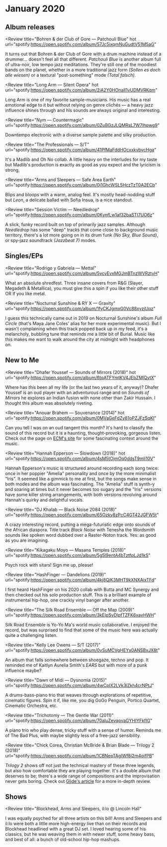 
# January 2020

## Album releases

<Review
	title="Bohren & der Club of Gore — Patchouli Blue"
	hot
  url="spotify:https://open.spotify.com/album/57Jc5ixqmNuGudtV51M5aG"
>
  It turns out that Bohren & der Club of Gore with a drum machine instead of a drummer... doesn't feel all that different. _Patchouli Blue_ is another album full of ultra-noir, low tempo jazz meditations. They're still one of the moodiest bands on the planet, whether in a more traditional jazz form _(Sollen es doch alle wiesen)_ or a textural "post-something" mode _(Total falsch)_.
</Review>

<Review
	title="Long Arm — Silent Opera"
	hot
  url="spotify:https://open.spotify.com/album/2iA2Y0HOnalI1vUDMVRKqm"
>
  Long Arm is one of my favorite sample-musicians. His music has a real emotional edge to it but without relying on genre clichés — a
  heavy jazz influence shines through and his sounds are always original and interesting.
</Review>

<Review
	title="Nym — Countermagic"
  url="spotify:https://open.spotify.com/album/0ZuBGzJLQMRsL7W7Ihpwg9"
>
  Downtempo electronic with a diverse sample palette and silky production.
</Review>

<Review
	title="The Professionals — S/T"
  url="spotify:https://open.spotify.com/album/41PfMaFddHOcxxkvbycHga"
>
  It's a Madlib and Oh No collab. A little heavy on the interludes for my taste but Madlib's production is exactly as good as you expect and the lyricism is strong.
</Review>

<Review
	title="Arms and Sleepers — Safe Area Earth"
  url="spotify:https://open.spotify.com/album/0j1GhcWSL5HczTzT0A2ECb"
>
  Blips and bloops with a warm, analog feel. It's mostly head-nodding stuff but _Leon_, a delicate ballad with Sofia Insua, is a nice standout.
</Review>

<Review
	title="Session Victim — Needledrop"
  url="spotify:https://open.spotify.com/album/0KynfLw1af32baSTI7UO6z"
>
  A slick, funky record built on top of primarily jazz samples. Although _Needledrop_ has some "deep" tracks that come close to background music territory, there's a lot more going on in its drum funk _(No Sky, Blue Sound)_, or spy-jazz soundtrack _(Jazzbeat 7)_ modes.
</Review>


## Singles/EPs

<Review
	title="Rodrigo y Gabriela — Mettal"
  url="spotify:https://open.spotify.com/album/5vcvEvxMGJmBTnzWVRztyH"
>
  What an absolute shredfest. Three insane covers from R&G (Slayer, Megadeth & Metallica), you must give this a spin if you like their other stuff OR if you like metal.
</Review>

<Review
	title="Nocturnal Sunshine & RY X — Gravity"
  url="spotify:https://open.spotify.com/album/1fyCKJgmxG0Vc88xyzjUqz"
>
  I guess this technically came out in 2019 on Nocturnal Sunshine's album _Full Circle_ (that's Maya Jane Coles' alias for her more experimental music). But I wasn't complaining when this track popped back up in my feed, it's a melancholy, bubbling tune that reminds me a little bit of Burial. Music like this makes me want to walk around the city at midnight with headphones on.
</Review>


## New to Me

<Review
	title="Dhafer Youssef — Sounds of Mirrors (2018)"
	hot
  url="spotify:https://open.spotify.com/album/6tqATFYmtKV4JEbZMlQytX"
>
  Where has _this_ been all my life (or the last two years of it, anyway)? Dhafer Youssef is an oud player with an adventurous range and on _Sounds of Mirrors_ he explores an Indian fusion with none other than Zakir Hussain. I thought this album was absolutely riveting.
</Review>

<Review
	title="Anouar Brahem — Souvenance (2014)"
	hot
  url="spotify:https://open.spotify.com/album/0MVaGeFdZy81oPZJFzSqKI"
>
  Can you tell I was on an oud tangent this month? It's hard to classify the sound of this record but it is a haunting, thought-provoking, gorgeous listen. Check out the page on [ECM's site](https://www.ecmrecords.com/catalogue/143038752917/souvenance-anouar-brahem) for some fascinating context around the music.
</Review>

<Review
	title="Hannah Epperson — Slowdown (2018)"
	hot
  url="spotify:https://open.spotify.com/album/4sM5tOjmOq0ddsT9mli10V"
>
  Hannah Epperson's music is structured around recording each song twice: once in her poppier "Amelia" personality and once by the more minimalist "Iris". It seemed like a gimmick to me at first, but the songs make sense in both modes and the album was fascinating. The "Amelia" stuff is synth-y and soaring at times but it never becomes too sugary and the "Iris" versions have some killer string arrangements, with both versions revolving around Hannah's quirky and delightful vocals.
</Review>

<Review
	title="DJ Khalab — Black Noise 2084 (2018)"
  url="spotify:https://open.spotify.com/album/65Ozky8zPcC4GT42JGFW5t"
>
  A crazy interesting record, putting a mega-futuristic edge onto sounds of the African diaspora. Title track _Black Noise_ with Tenesha the Wordsmith sounds like spoken word dubbed over a Raster-Noton track. Yes: as good as you are imagining.
</Review>

<Review
	title="Kikagaku Moyo — Masana Temples (2018)"
  url="spotify:https://open.spotify.com/album/5g5l9entA4bTztfpLJd1kS"
>
  Psych rock with sitars! Sign me up, please!
</Review>

<Review
	title="HashFinger — Dandelions (2019)"
  url="spotify:https://open.spotify.com/album/4kj8QjK3MHT9kXNXAixTFd"
>
  I first heard HashFinger on his 2020 collab with Butta and MC Synergy and then checked out his solo production stuff. This is a brilliant example of instrumental hip-hop, one crackly vinyl banger after another.
</Review>

<Review
	title="The Silk Road Ensemble — Off the Map (2009)"
  url="spotify:https://open.spotify.com/album/3kEIpSvDlpfTZFK6xavHWH"
>
  Silk Road Ensemble is Yo-Yo Ma's world music collaborative. I enjoyed the record, but was surprised to find that some of the music here was actually quite a challenging listen.
</Review>

<Review
	title="Kelly Lee Owens — S/T (2017)"
  url="spotify:https://open.spotify.com/album/0vSuMCVgHEYx0ANSBxJX8t"
>
  An album that falls somewhere between shoegaze, techno and pop. It reminded me of Kaitlyn Aurelia Smith's _EARS_ but with more of a punk influence maybe?
</Review>

<Review
	title="Dawn of Midi — Dysnomia (2015)"
  url="spotify:https://open.spotify.com/album/4wCpIX2LVk3lZkh4crNPtJ"
>
  A drums-bass-piano trio that weaves through explorations of repetitive, cinematic figures. Spin it if, like me, you dig GoGo Penguin, Portico Quartet, Cinematic Orchestra, etc.
</Review>

<Review
	title="Trichotomy — The Gentle War (2011)"
  url="spotify:https://open.spotify.com/album/70aluZevqpvaGYHIYFkfIG"
>
  A piano trio who play dense, tricky stuff with a sense of humor. Reminds me of The Bad Plus, with maybe slightly less of a free-jazz sensibility.
</Review>

<Review
	title="Chick Corea, Christian McBride & Brian Blade — Trilogy 2 (2018)"
  url="spotify:https://open.spotify.com/album/1CBNepTAgIWf8j2m4oifPB"
>
  _Trilogy 2_ shows off not just the technical mastery of these three legends, but also how comfortable they are playing together. It's a double album that deserves to be; there's a wide range of compositions and the improvisation never gets boring. Check out [Glide's article](https://glidemagazine.com/234017/chick-corea-reunites-with-fellow-jazz-greats-christian-mcbride-brian-blade-with-trilogy-2-album-review/) for a more in-depth review.
</Review>


## Shows

<Review
	title="Blockhead, Arms and Sleepers, il:lo @ Lincoln Hall"
>
  I was equally psyched for all three artists on this bill! Arms and Sleepers and il:lo were both a little more high-energy live than on their records and Blockhead headlined with a great DJ set. I loved hearing some of his classics, but he was weaving them in with newer stuff, some heavy bass, and best of all: a bunch of old-school hip-hop mashups.
</Review>
